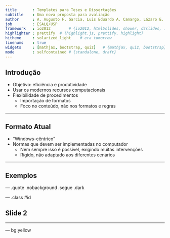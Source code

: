 ```yaml
--- 
title       : Templates para Teses e Dissertações
subtitle    : Uma nova proposta para avaliação
author      : A. Augusto F. Garcia, Luis Eduardo A. Camargo, Lázaro E. P. Peres, Severino M. Alencar
job         : ESALQ/USP
framework   : io2012        # {io2012, html5slides, shower, dzslides, ...}
highlighter : prettify  # {highlight.js, prettify, highlight}
hitheme     : solarized_light    # era tomorrow
linenums    : true
widgets     : [mathjax, bootstrap, quiz]   # {mathjax, quiz, bootstrap}
mode        : selfcontained # {standalone, draft}
--- 
```


## Introdução

- Objetivo: eficiência e produtividade
- Usar os modernos recursos computacionais
- Flexibilidade de procedimentos
  - Importação de formatos
  - Foco no conteúdo, não nos formatos e regras

---

## Formato Atual

- "Windows-cêntrico"
- Normas que devem ser implementadas no computador
  - Nem sempre isso é possível, exigindo muitas intervenções
  - Rígido, não adaptado aos diferentes cenários

---

## Exemplos



--- .quote .nobackground .segue .dark



--- .class #id 

## Slide 2


---


--- bg:yellow


